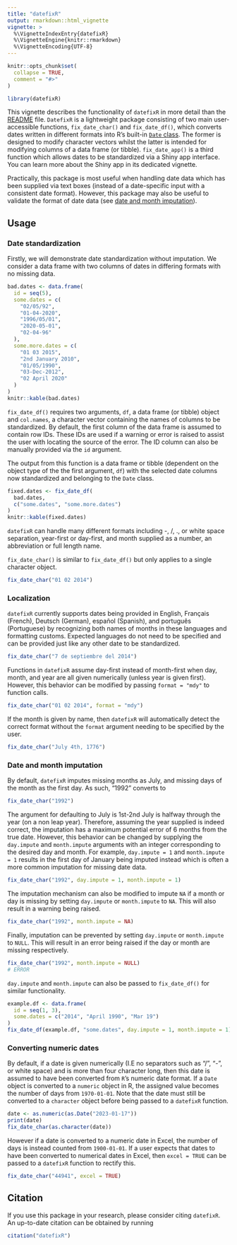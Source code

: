 ```yaml
---
title: "datefixR"
output: rmarkdown::html_vignette
vignette: >
  %\VignetteIndexEntry{datefixR}
  %\VignetteEngine{knitr::rmarkdown}
  %\VignetteEncoding{UTF-8}
---
```


```r
knitr::opts_chunk$set(
  collapse = TRUE,
  comment = "#>"
)
```

```r
library(datefixR)
```

This vignette describes the functionality of `datefixR` in more detail than the
[README](https://github.com/ropensci/datefixR) file. `DatefixR` is a lightweight
package consisting of two main user-accessible functions, `fix_date_char()` and
`fix_date_df()`, which converts dates written in different formats into R's
built-in
[`Date` class](https://www.rdocumentation.org/packages/base/versions/3.6.2/topics/Dates).
The former is designed to modify character vectors whilst
the latter is intended for modifying columns of a data frame (or tibble).
`fix_date_app()` is a third function which allows dates to be standardized via a
Shiny app interface. You can learn more about the Shiny app in its dedicated
vignette.

Practically, this package is most useful when handling date data which has been
supplied via text boxes (instead of a date-specific input with a consistent date
format). However, this package may also be useful to validate the format of date
data (see [date and month imputation](#date-and-month-imputation)).

## Usage

### Date standardization

Firstly, we will demonstrate date standardization without imputation. We
consider a data frame with two columns of dates in differing formats
with no missing data. 

```R
bad.dates <- data.frame(
  id = seq(5),
  some.dates = c(
    "02/05/92",
    "01-04-2020",
    "1996/05/01",
    "2020-05-01",
    "02-04-96"
  ),
  some.more.dates = c(
    "01 03 2015",
    "2nd January 2010",
    "01/05/1990",
    "03-Dec-2012",
    "02 April 2020"
  )
)
knitr::kable(bad.dates)
```

`fix_date_df()` requires two arguments, `df`, a data frame (or tibble) object
and `col.names`, a character vector containing the names of columns to be
standardized. By default, the first column of the data frame is assumed to
contain row IDs. These IDs are used if a warning or error is raised to assist
the user with locating the source of the error. The ID column can also be
manually provided via the `id` argument. 

The output from this function is a data frame or tibble (dependent on the
object type of the the first argument, `df`) with the selected date
columns now standardized and belonging to the `Date` class. 

```R
fixed.dates <- fix_date_df(
  bad.dates,
  c("some.dates", "some.more.dates")
)
knitr::kable(fixed.dates)
```

`datefixR` can handle many different formats including -, /, ., or white space
separation,  year-first or day-first, and month supplied as a number, an
abbreviation or full length name.

`fix_date_char()` is similar to `fix_date_df()` but only applies to a single
character object. 

```R
fix_date_char("01 02 2014")
```

### Localization

`datefixR` currently supports dates being provided in English, Français
(French), Deutsch (German), español (Spanish), and português (Portuguese) by
recognizing both names of months in these languages and formatting customs.
Expected languages do not need to be specified and can be provided just like any
other date to be standardized.

 
```R
fix_date_char("7 de septiembre del 2014")
```

Functions in `datefixR` assume day-first instead of month-first when day, month,
and year are all given numerically (unless year is given first). However, this
behavior can be modified by passing `format = "mdy"` to function calls.  

```R
fix_date_char("01 02 2014", format = "mdy")
```

If the month is given by name, then `datefixR` will automatically detect the
correct format without the `format` argument needing to be specified by the user. 

```R
fix_date_char("July 4th, 1776")
```



### Date and month imputation

By default, `datefixR` imputes missing months as July, and missing days of the
month as the first day.  As such, "1992" converts to 

```R
fix_date_char("1992")
```

The argument for defaulting to July is 1st-2nd July is halfway through the year
(on a non leap year). Therefore, assuming the year supplied is indeed correct,
the imputation has a maximum potential error of 6 months from the true date.
However, this behavior can be changed by supplying the `day.impute` and 
`month.impute` arguments with an integer corresponding to the desired day and
month. For example, `day.impute = 1` and `month.impute = 1`  results in the
first day of January being imputed instead which is often a more common
imputation for missing date data. 

```R
fix_date_char("1992", day.impute = 1, month.impute = 1)
```

The imputation mechanism can also be modified to impute `NA` if a month or day
is missing by setting `day.impute` or `month.impute` to `NA`. This will
also result in a warning being raised.

```R
fix_date_char("1992", month.impute = NA)
```

Finally, imputation can be prevented by setting `day.impute` or `month.impute`
to `NULL`. This will result in an error being raised if the day or month
are missing respectively. 

```R
fix_date_char("1992", month.impute = NULL)
# ERROR
```

`day.impute` and `month.impute` can also be passed to `fix_date_df()` for
similar functionality. 

```R
example.df <- data.frame(
  id = seq(1, 3),
  some.dates = c("2014", "April 1990", "Mar 19")
)
fix_date_df(example.df, "some.dates", day.impute = 1, month.impute = 1)
```

### Converting numeric dates

By default, if a date is given numerically (I.E no separators such as "/", "-",
or white space) and is more than four character long, then this date is assumed
to have been converted from `R`'s numeric date format. If a `Date` object is
converted to a `numeric` object in R, the assigned value becomes the number of
days from `1970-01-01`. Note that the date must still be converted to a
`character` object before being passed to a `datefixR` function.

```R
date <- as.numeric(as.Date("2023-01-17"))
print(date)
fix_date_char(as.character(date))
```

However if a date is converted to a numeric date in Excel, the number of days
is instead counted from `1900-01-01`. If a user expects that dates to have been
converted to numerical dates in Excel, then `excel = TRUE` can be passed to a
`datefixR` function to rectify this. 

```R
fix_date_char("44941", excel = TRUE)
```

## Citation

If you use this package in your research, please consider citing `datefixR`.
An up-to-date citation can be obtained by running

```R
citation("datefixR")
```
